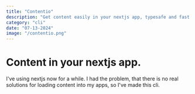 ```yaml
---
title: "Contentio"
description: "Get content easily in your nextjs app, typesafe and fast. We store all of our code in your app, accessible with a cli."
category: "cli"
date: "07-13-2024"
image: "/contentio.png"
---
```

# Content in your nextjs app.
I've using nextjs now for a while. I had the problem, that there is no real solutions for loading content into my apps, so I've made this cli.